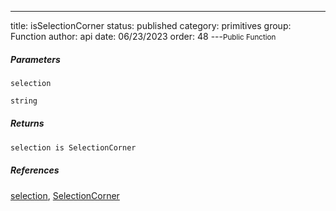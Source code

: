 ---
title: isSelectionCorner
status: published
category: primitives
group: Function
author: api
date: 06/23/2023
order: 48
---<Small>Public Function</Small>




##### Parameters


<ParametersTable>

<ParametersTableRow>
<ParametersTableName>

`selection`

</ParametersTableName>
<ParametersTableDescription>

```ts
string
```



</ParametersTableDescription>
</ParametersTableRow>
</ParametersTable>

##### Returns


```ts
selection is SelectionCorner
```

##### References

[selection](/gen/primitives/~selection), [SelectionCorner](/gen/primitives/SelectionCorner-type)

